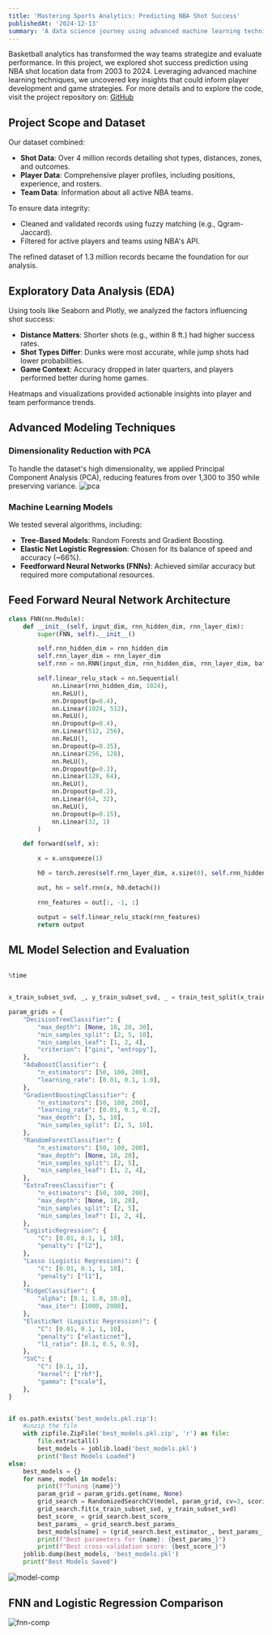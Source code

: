 ```yaml
---
title: 'Mastering Sports Analytics: Predicting NBA Shot Success'
publishedAt: '2024-12-13'
summary: 'A data science journey using advanced machine learning techniques to predict the likelihood of NBA shot success over two decades of data.'
---
```


Basketball analytics has transformed the way teams strategize and evaluate performance. In this project, we explored shot success prediction using NBA shot location data from 2003 to 2024. Leveraging advanced machine learning techniques, we uncovered key insights that could inform player development and game strategies.
For more details and to explore the code, visit the project repository on:
<a href="https://github.com/fan71c/NBA-Project" target="_blank" rel="noopener noreferrer">GitHub</a>
## Project Scope and Dataset

Our dataset combined:
- **Shot Data**: Over 4 million records detailing shot types, distances, zones, and outcomes.
- **Player Data**: Comprehensive player profiles, including positions, experience, and rosters.
- **Team Data**: Information about all active NBA teams.

To ensure data integrity:
- Cleaned and validated records using fuzzy matching (e.g., Qgram-Jaccard).
- Filtered for active players and teams using NBA's API.

The refined dataset of 1.3 million records became the foundation for our analysis.

## Exploratory Data Analysis (EDA)

Using tools like Seaborn and Plotly, we analyzed the factors influencing shot success:
- **Distance Matters**: Shorter shots (e.g., within 8 ft.) had higher success rates.
- **Shot Types Differ**: Dunks were most accurate, while jump shots had lower probabilities.
- **Game Context**: Accuracy dropped in later quarters, and players performed better during home games.

Heatmaps and visualizations provided actionable insights into player and team performance trends.

## Advanced Modeling Techniques

### Dimensionality Reduction with PCA
To handle the dataset's high dimensionality, we applied Principal Component Analysis (PCA), reducing features from over 1,300 to 350 while preserving variance.
![pca](/Projects/nba/pca.png)
### Machine Learning Models
We tested several algorithms, including:
- **Tree-Based Models**: Random Forests and Gradient Boosting.
- **Elastic Net Logistic Regression**: Chosen for its balance of speed and accuracy (~66%).
- **Feedforward Neural Networks (FNNs)**: Achieved similar accuracy but required more computational resources.

## Feed Forward Neural Network Architecture
```python
class FNN(nn.Module):
    def __init__(self, input_dim, rnn_hidden_dim, rnn_layer_dim):
        super(FNN, self).__init__()

        self.rnn_hidden_dim = rnn_hidden_dim
        self.rnn_layer_dim = rnn_layer_dim
        self.rnn = nn.RNN(input_dim, rnn_hidden_dim, rnn_layer_dim, batch_first=True, nonlinearity='relu')

        self.linear_relu_stack = nn.Sequential(
            nn.Linear(rnn_hidden_dim, 1024),
            nn.ReLU(),
            nn.Dropout(p=0.4),
            nn.Linear(1024, 512),
            nn.ReLU(),
            nn.Dropout(p=0.4),
            nn.Linear(512, 256),
            nn.ReLU(),
            nn.Dropout(p=0.35),
            nn.Linear(256, 128),
            nn.ReLU(),
            nn.Dropout(p=0.3),
            nn.Linear(128, 64),
            nn.ReLU(),
            nn.Dropout(p=0.2),
            nn.Linear(64, 32),
            nn.ReLU(),
            nn.Dropout(p=0.15),
            nn.Linear(32, 1)
        )

    def forward(self, x):

        x = x.unsqueeze(1)

        h0 = torch.zeros(self.rnn_layer_dim, x.size(0), self.rnn_hidden_dim).to(x.device)

        out, hn = self.rnn(x, h0.detach())

        rnn_features = out[:, -1, :]

        output = self.linear_relu_stack(rnn_features)
        return output
```
## ML Model Selection and Evaluation
```python

%time


x_train_subset_svd, _, y_train_subset_svd, _ = train_test_split(x_train_svd, y_train, train_size=subset_size, random_state=42,shuffle=True)

param_grids = {
    "DecisionTreeClassifier": {
        "max_depth": [None, 10, 20, 30],
        "min_samples_split": [2, 5, 10],
        "min_samples_leaf": [1, 2, 4],
        "criterion": ["gini", "entropy"],
    },
    "AdaBoostClassifier": {
        "n_estimators": [50, 100, 200],
        "learning_rate": [0.01, 0.1, 1.0],
    },
    "GradientBoostingClassifier": {
        "n_estimators": [50, 100, 200],
        "learning_rate": [0.01, 0.1, 0.2],
        "max_depth": [3, 5, 10],
        "min_samples_split": [2, 5, 10],
    },
    "RandomForestClassifier": {
        "n_estimators": [50, 100, 200],
        "max_depth": [None, 10, 20],
        "min_samples_split": [2, 5],
        "min_samples_leaf": [1, 2, 4],
    },
    "ExtraTreesClassifier": {
        "n_estimators": [50, 100, 200],
        "max_depth": [None, 10, 20],
        "min_samples_split": [2, 5],
        "min_samples_leaf": [1, 2, 4],
    },
    "LogisticRegression": {
        "C": [0.01, 0.1, 1, 10],
        "penalty": ["l2"],
    },
    "Lasso (Logistic Regression)": {
        "C": [0.01, 0.1, 1, 10],
        "penalty": ["l1"],
    },
    "RidgeClassifier": {
        "alpha": [0.1, 1.0, 10.0],
        "max_iter": [1000, 2000],
    },
    "ElasticNet (Logistic Regression)": {
        "C": [0.01, 0.1, 1, 10],
        "penalty": ["elasticnet"],
        "l1_ratio": [0.1, 0.5, 0.9],
    },
    "SVC": {
        "C": [0.1, 1],
        "kernel": ["rbf"],
        "gamma": ["scale"],
    },
}


if os.path.exists('best_models.pkl.zip'):
    #unzip the file
    with zipfile.ZipFile('best_models.pkl.zip', 'r') as file:
        file.extractall()
        best_models = joblib.load('best_models.pkl')
        print("Best Models Loaded")
else:
    best_models = {}
    for name, model in models:
        print(f"Tuning {name}")
        param_grid = param_grids.get(name, None)
        grid_search = RandomizedSearchCV(model, param_grid, cv=3, scoring=scoring, n_jobs=-1, verbose=1, n_iter=10)
        grid_search.fit(x_train_subset_svd, y_train_subset_svd)
        best_score_ = grid_search.best_score_
        best_params_ = grid_search.best_params_
        best_models[name] = (grid_search.best_estimator_, best_params_, best_score_)
        print(f"Best parameters for {name}: {best_params_}")
        print(f"Best cross-validation score: {best_score_}")
    joblib.dump(best_models, 'best_models.pkl')
    print("Best Models Saved")
```
![model-comp](/Projects/nba/model-comp.png)

## FNN and Logistic Regression Comparison
![fnn-comp](/Projects/nba/fnn.png)
